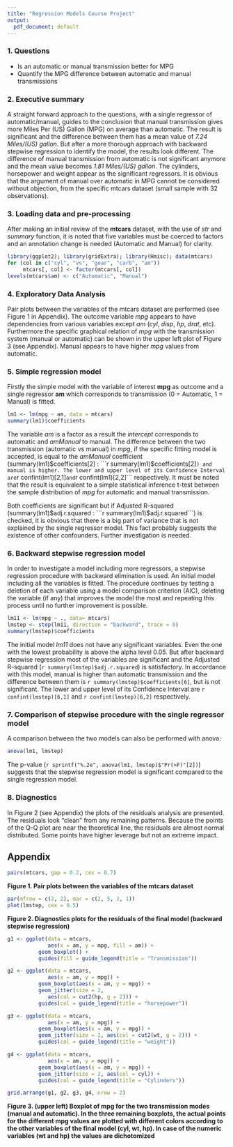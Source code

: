 ```yaml
---
title: "Regression Models Course Project"
output:
  pdf_document: default
---
```

### 1. Questions
* Is an automatic or manual transmission better for MPG
* Quantify the MPG difference between automatic and manual transmissions

### 2. Executive summary
A straight forward approach to the questions, with a single regressor of automatic/manual, guides to the conclusion that manual transmission gives more Miles Per (US) Gallon (MPG) on average than automatic. The result is significant and the difference between them has a mean value of *7.24 Miles/(US) gallon*. But after a  more thorough approach with backward stepwise regression to identify the model, the results look different. The difference of manual transmission from automatic is not significant anymore and the mean value becomes *1.81 Miles/(US) gallon*. The cylinders, horsepower and weight appear as the significant regressors. It is obvious that the argument of manual over automatic in MPG cannot be considered without objection, from the specific mtcars dataset (small sample with 32 observations).

### 3. Loading data and pre-processing
After making an initial review of the **mtcars** dataset, with the use of *str* and *summary* function, it is noted that five variables must be coerced to factors and an annotation change is needed (Automatic and Manual) for clarity.
```r
library(ggplot2); library(gridExtra); library(Hmisc); data(mtcars)
for (col in c("cyl", "vs", "gear", "carb", "am"))
     mtcars[, col] <- factor(mtcars[, col])
levels(mtcars$am) <- c("Automatic", "Manual")
```

### 4. Exploratory Data Analysis
Pair plots between the variables of the mtcars dataset are performed (see Figure 1 in Appendix). The outcome variable *mpg* appears to have dependencies from various variables except *am* (*cyl*, *disp*, *hp*, *drat*, etc). Furthermore the specific graphical relation of *mpg* with the transmission system (manual or automatic) can be shown in the upper left plot of Figure 3 (see Appendix). Manual appears to have higher *mpg* values from automatic.

### 5. Simple regression model
Firstly the simple model with the variable of interest **mpg** as outcome and a single regressor **am** which corresponds to transmission (0 = Automatic, 1 = Manual) is fitted.
```r
lm1 <- lm(mpg ~ am, data = mtcars)
summary(lm1)$coefficients
```
The variable *am* is a factor as a result the *intercept* corresponds to automatic and *amManual* to manual. The difference between the two transmission (automatic vs manual) in *mpg*, if the specific fitting model is accepted, is equal to the *amManual* coefficient (summary(lm1)$coefficients[2] : ```r summary(lm1)$coefficients[2]```) and manual is higher. The lower and upper level of its Confidence Interval are ```r confint(lm1)[2,1]``` and ```r confint(lm1)[2,2]``` respectively. It must be noted that the result is equivalent to a simple statistical inference t-test between the sample distribution of *mpg* for automatic and manual transmission.

Both coefficients are significant but if Adjusted R-squared (summary(lm1)$adj.r.squared : ```r summary(lm1)$adj.r.squared```) is checked, it is obvious that there is a big part of variance that is not explained by the single regressor model. This fact probably suggests the existence of other confounders. Further investigation is needed.

### 6. Backward stepwise regression model
In order to investigate a model including more regressors, a stepwise regression procedure with backward elimination is used. An initial model including all the variables is fitted. The procedure continues by testing a deletion of each variable using a model comparison criterion (AIC), deleting the variable (if any) that improves the model the most and repeating this process until no further improvement is possible.
```r
lm11 <- lm(mpg ~ ., data= mtcars)
lmstep <- step(lm11, direction = "backward", trace = 0)
summary(lmstep)$coefficients
```
The initial model *lm11* does not have any significant variables. Even the one with the lowest probability is above the alpha level 0.05. But after backward stepwise regression most of the variables are significant and the Adjusted R-squared (```r summary(lmstep)$adj.r.squared```) is satisfactory. In accordance with this model, manual is higher than automatic transmission and the difference between them is ```r summary(lmstep)$coefficients[6]```, but is not significant. The lower and upper level of its Confidence Interval are ```r confint(lmstep)[6,1]``` and ```r confint(lmstep)[6,2]``` respectively.

### 7. Comparison of stepwise procedure with the single regressor model
A comparison between the two models can also be performed with anova:
```r
anova(lm1, lmstep)
```
The p-value (```r sprintf("%.2e", anova(lm1, lmstep)$"Pr(>F)"[2])```) suggests that the stepwise regression model is significant compared to the single regression model.

### 8. Diagnostics
In Figure 2 (see Appendix) the plots of the residuals analysis are presented. The residuals look "clean" from any remaining patterns. Because the points of the Q-Q plot are near the theoretical line, the residuals are almost normal distributed. Some points have higher leverage but not an extreme impact.

## Appendix
```r
pairs(mtcars, gap = 0.2, cex = 0.7)
```
**Figure 1. Pair plots between the variables of the mtcars dataset**

```r
par(mfrow = c(2, 2), mar = c(2, 5, 2, 1))
plot(lmstep, cex = 0.5)
```
**Figure 2. Diagnostics plots for the residuals of the final model (backward stepwise regression)**

```r
g1 <- ggplot(data = mtcars,
             aes(x = am, y = mpg, fill = am)) +
          geom_boxplot() +
          guides(fill = guide_legend(title = "Transmission"))

g2 <- ggplot(data = mtcars,
             aes(x = am, y = mpg)) +
          geom_boxplot(aes(x = am, y = mpg)) +
          geom_jitter(size = 2,
             aes(col = cut2(hp, g = 2))) +
          guides(col = guide_legend(title = "horsepower"))

g3 <- ggplot(data = mtcars,
             aes(x = am, y = mpg)) +
          geom_boxplot(aes(x = am, y = mpg)) +
          geom_jitter(size = 2, aes(col = cut2(wt, g = 2))) +
          guides(col = guide_legend(title = "weight"))

g4 <- ggplot(data = mtcars,
             aes(x = am, y = mpg)) +
          geom_boxplot(aes(x = am, y = mpg)) +
          geom_jitter(size = 2, aes(col = cyl)) +
          guides(col = guide_legend(title = "Cylinders"))

grid.arrange(g1, g2, g3, g4, nrow = 2)

```
**Figure 3. (upper left) Boxplot of mpg for the two transmission modes (manual and automatic). In the three remaining boxplots, the actual points for the different mpg values are plotted with different colors according to the other variables of the final model (cyl, wt, hp). In case of the numeric variables (wt and hp) the values are dichotomized**